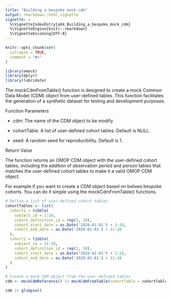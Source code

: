 ```yaml
---
title: "Building a bespoke mock cdm"
output: rmarkdown::html_vignette
vignette: >
  %\VignetteIndexEntry{a04_Building_a_bespoke_mock_cdm}
  %\VignetteEngine{knitr::rmarkdown}
  %\VignetteEncoding{UTF-8}
---
```


```r
knitr::opts_chunk$set(
  collapse = TRUE,
  comment = "#>"
)
```

```r
library(omock)
library(dplyr)
library(lubridate)
```

The mockCdmFromTable() function is designed to create a mock Common Data Model (CDM) object from user-defined tables. This function facilitates the generation of a synthetic dataset for testing and development purposes.

Function Parameters

- cdm: The name of the CDM object to be modify.

- cohortTable: A list of user-defined cohort tables. Default is NULL.

- seed: A random seed for reproducibility. Default is 1.

Return Value

The function returns an OMOP CDM object with the user-defined cohort tables, including the addition of observation period and person tables that matches the user-defined cohort tables to make it a valid OMOP CDM object.

For example if you want to create a CDM object based on belows bespoke cohorts. You can do it simple using the mockCdmFromTable() functions.

```r
# Define a list of user-defined cohort tables
cohortTables <- list(
  cohort1 = tibble(
    subject_id = 1:10,
    cohort_definition_id = rep(1, 10),
    cohort_start_date = as.Date('2020-01-01') + 1:10,
    cohort_end_date = as.Date('2020-01-01') + 11:20
  ),
  cohort2 = tibble(
    subject_id = 11:20,
    cohort_definition_id = rep(2, 10),
    cohort_start_date = as.Date('2020-02-01') + 1:10,
    cohort_end_date = as.Date('2020-02-01') + 11:20
  )
)

# Create a mock CDM object from the user-defined tables
cdm <- mockCdmReference() |> mockCdmFromTable(cohortTable = cohortTables)

cdm |> glimpse()

```


